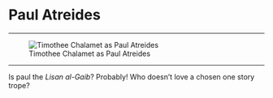# Paul Atreides

---

![Timothee Chalamet as Paul Atreides](https://external-content.duckduckgo.com/iu/?u=https%3A%2F%2Fi.pinimg.com%2F736x%2Fbf%2Ff4%2Ffa%2Fbff4fa016fbddae8e9a2d709cad938d2.jpg&f=1&nofb=1&ipt=7168d233a7c658ee076c885ecf4e092c731cc72c3a0b1caca7f88a816b76b74a&ipo=images)

---

Is paul the _Lisan al-Gaib_? Probably! Who doesn't love a chosen one story trope?
